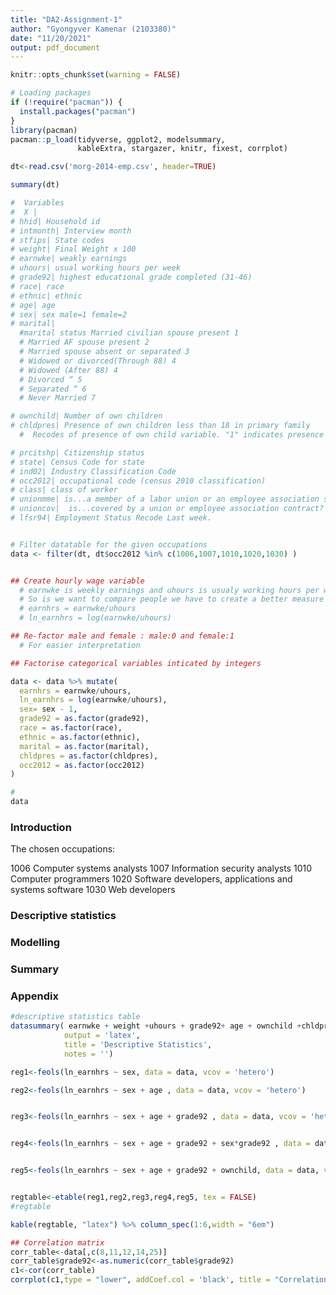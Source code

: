 ```yaml
---
title: "DA2-Assignment-1"
author: "Gyongyver Kamenar (2103380)"
date: "11/20/2021"
output: pdf_document
---
```


```r
knitr::opts_chunk$set(warning = FALSE)
```

```r

# Loading packages 
if (!require("pacman")) {
  install.packages("pacman")
}
library(pacman)
pacman::p_load(tidyverse, ggplot2, modelsummary,
               kableExtra, stargazer, knitr, fixest, corrplot)
```

```r

dt<-read.csv('morg-2014-emp.csv', header=TRUE)

summary(dt)

#  Variables
#  X |
# hhid| Household id
# intmonth| Interview month
# stfips| State codes
# weight| Final Weight x 100
# earnwke| weakly earnings
# uhours| usual working hours per week
# grade92| highest educational grade completed (31-46)
# race| race
# ethnic| ethnic
# age| age
# sex| sex male=1 female=2
# marital| 
  #marital status Married civilian spouse present 1
  # Married AF spouse present 2 
  # Married spouse absent or separated 3
  # Widowed or divorced(Through 88) 4
  # Widowed (After 88) 4
  # Divorced “ 5
  # Separated “ 6
  # Never Married 7

# ownchild| Number of own children
# chldpres| Presence of own children less than 18 in primary family
  #  Recodes of presence of own child variable. "1" indicates presence of one or more children in that age range, "0" indicates absence of children in the age ranges 0-2, 0-5, 3-5, 6-13, and 14-17 respectively. 

# prcitshp| Citizenship status
# state| Census Code for state
# ind02| Industry Classification Code
# occ2012| occupational code (census 2010 classification)
# class| class of worker
# unionmme| is...a member of a labor union or an employee association similar to a union?
# unioncov|  is...covered by a union or employee association contract?
# lfsr94| Employment Status Recode Last week.



```

```r
# Filter datatable for the given occupations
data <- filter(dt, dt$occ2012 %in% c(1006,1007,1010,1020,1030) )


## Create hourly wage variable
  # earnwke is weekly earnings and uhours is usualy working hours per week
  # So is we want to compare people we have to create a better measure
  # earnhrs = earnwke/uhours
  # ln_earnhrs = log(earnwke/uhours)

## Re-factor male and female : male:0 and female:1 
  # For easier interpretation

## Factorise categorical variables inticated by integers

data <- data %>% mutate(
  earnhrs = earnwke/uhours,
  ln_earnhrs = log(earnwke/uhours), 
  sex= sex - 1,
  grade92 = as.factor(grade92),
  race = as.factor(race),
  ethnic = as.factor(ethnic),
  marital = as.factor(marital),
  chldpres = as.factor(chldpres),
  occ2012 = as.factor(occ2012)
)

#
data

```

### Introduction

The chosen occupations:

1006 Computer systems analysts
1007 Information security analysts
1010 Computer programmers
1020 Software developers, applications and systems software
1030 Web developers

### Descriptive statistics

### Modelling

### Summary


### Appendix

```r

#descriptive statistics table 
datasummary( earnwke + weight +uhours + grade92+ age + ownchild +chldpres ~  N + Percent() + Mean +SD + Min + Max +Median + P25 +P75, data = dt,
            output = 'latex',
            title = 'Descriptive Statistics',
            notes = '')  


```

```r

reg1<-feols(ln_earnhrs ~ sex, data = data, vcov = 'hetero')

reg2<-feols(ln_earnhrs ~ sex + age , data = data, vcov = 'hetero')


reg3<-feols(ln_earnhrs ~ sex + age + grade92 , data = data, vcov = 'hetero')


reg4<-feols(ln_earnhrs ~ sex + age + grade92 + sex*grade92 , data = data, vcov = 'hetero')


reg5<-feols(ln_earnhrs ~ sex + age + grade92 + ownchild, data = data, vcov = 'hetero')


regtable<-etable(reg1,reg2,reg3,reg4,reg5, tex = FALSE)
#regtable

kable(regtable, "latex") %>% column_spec(1:6,width = "6em")

```

```r

## Correlation matrix
corr_table<-data[,c(8,11,12,14,25)]
corr_table$grade92<-as.numeric(corr_table$grade92)
c1<-cor(corr_table)
corrplot(c1,type = "lower", addCoef.col = 'black', title = "Correlation matrix",tl.col = "black", tl.cex = 0.9 )


```

